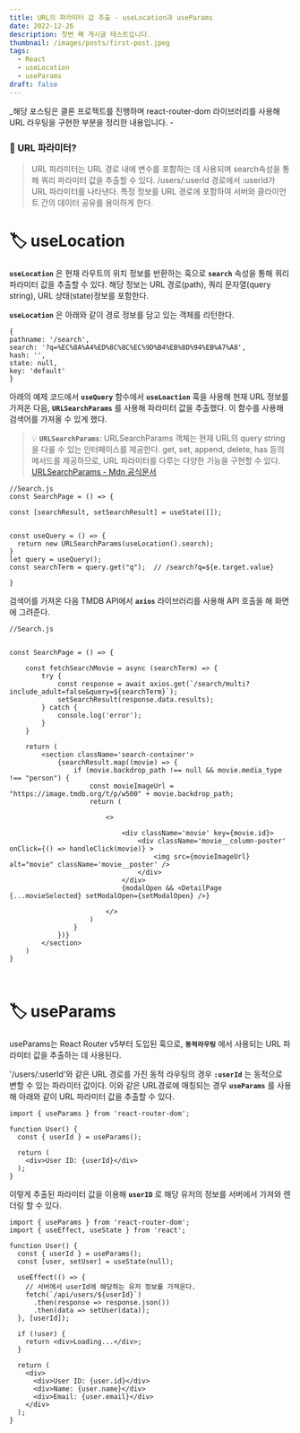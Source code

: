 ```yaml
---
title: URL의 파라미터 값 추출 - useLocation과 useParams
date: 2022-12-26
description: 첫번 째 게시글 테스트입니다.
thumbnail: /images/posts/first-post.jpeg
tags: 
  - React
  - useLocation
  - useParams
draft: false
---
```


_해당 포스팅은 클론 프로젝트를 진행하며 react-router-dom 라이브러리를 사용해 URL 라우팅을 구현한 부분을 정리한 내용입니다. -



### 📎 URL 파라미터?
>URL 파라미터는 URL 경로 내에 변수를 포함하는 데 사용되며 search속성을 통해 쿼리 파라미터 값을 추출할 수 있다. /users/:userId 경로에서 :userId가 URL 파라미터를 나타낸다. 특정 정보를 URL 경로에 포함하여 서버와 클라이언트 간의 데이터 공유를 용이하게 한다.

# 🏷 useLocation

**`useLocation`** 은 현재 라우트의 위치 정보를 반환하는 훅으로 **`search`** 속성을 통해 쿼리 파라미터 값을 추출할 수 있다. 해당 정보는 URL 경로(path), 쿼리 문자열(query string), URL 상태(state)정보를 포함한다. 

**`useLocation`** 은 아래와 같이 경로 정보를 담고 있는 객체를 리턴한다.


```
{
pathname: '/search', 
search: '?q=%EC%8A%A4%ED%8C%8C%EC%9D%B4%EB%8D%94%EB%A7%A8', 
hash: '', 
state: null, 
key: 'default'
}

```

아래의 예제 코드에서 **`useQuery`** 함수에서 **`useLoaction`** 훅을 사용해 현재 URL 정보를 가져온 다음, **`URLSearchParams`** 를 사용해 파라미터 값을 추출했다. 이 함수를 사용해 검색어를 가져올 수 있게 했다. 

> 💡 **`URLSearchParams`**: URLSearchParams 객체는 현재 URL의 query string을 다룰 수 있는 인터페이스를 제공한다. get, set, append, delete, has 등의 메서드를 제공하므로, URL 파라미터를 다루는 다양한 기능을 구현할 수 있다.  [URLSearchParams - Mdn 공식문서](https://developer.mozilla.org/en-US/docs/Web/API/URLSearchParams) 

```
//Search.js
const SearchPage = () => {

const [searchResult, setSearchResult] = useState([]);


const useQuery = () => {
  return new URLSearchParams(useLocation().search);
}
let query = useQuery();
const searchTerm = query.get("q");  // /search?q=${e.target.value}

}
```
검색어를 가져온 다음 TMDB API에서 **`axios`** 라이브러리를 사용해 API 호출을 해 화면에 그려준다. 

```
//Search.js


const SearchPage = () => {

    const fetchSearchMovie = async (searchTerm) => {
        try {
            const response = await axios.get(`/search/multi?include_adult=false&query=${searchTerm}`);
            setSearchResult(response.data.results);
        } catch {
            console.log('error');
        }
    }

    return (
        <section className='search-container'>
            {searchResult.map((movie) => {
                if (movie.backdrop_path !== null && movie.media_type !== "person") {
                    const movieImageUrl = "https://image.tmdb.org/t/p/w500" + movie.backdrop_path;
                    return (

                        <>

                            <div className='movie' key={movie.id}>
                                <div className='movie__column-poster' onClick={() => handleClick(movie)} >
                                    <img src={movieImageUrl} alt="movie" className='movie__poster' />
                                </div>
                            </div>
                            {modalOpen && <DetailPage {...movieSelected} setModalOpen={setModalOpen} />}

                        </>
                    )
                }
            })}
        </section>
    )
}



```


# 🏷 useParams
useParams는 React Router v5부터 도입된 훅으로, **`동적라우팅`** 에서 사용되는 URL 파라미터 값을 추출하는 데 사용된다.

'/users/:userId'와 같은 URL 경로를 가진 동적 라우팅의 경우 **`:userId`** 는 동적으로 변할 수 있는 파라미터 값이다. 이와 같은 URL경로에 매칭되는 경우 **`useParams`** 를 사용해 아래와 같이 URL 파라미터 값을 추출할 수 있다. 

```
import { useParams } from 'react-router-dom';

function User() {
  const { userId } = useParams();

  return (
    <div>User ID: {userId}</div>
  );
}
```

이렇게 추출된 파라미터 값을 이용해 **`userID`** 로 해당 유저의 정보를 서버에서 가져와 렌더링 할 수 있다. 

```
import { useParams } from 'react-router-dom';
import { useEffect, useState } from 'react';

function User() {
  const { userId } = useParams();
  const [user, setUser] = useState(null);

  useEffect(() => {
    // 서버에서 userId에 해당하는 유저 정보를 가져온다.
    fetch(`/api/users/${userId}`)
      .then(response => response.json())
      .then(data => setUser(data));
  }, [userId]);

  if (!user) {
    return <div>Loading...</div>;
  }

  return (
    <div>
      <div>User ID: {user.id}</div>
      <div>Name: {user.name}</div>
      <div>Email: {user.email}</div>
    </div>
  );
}
```

